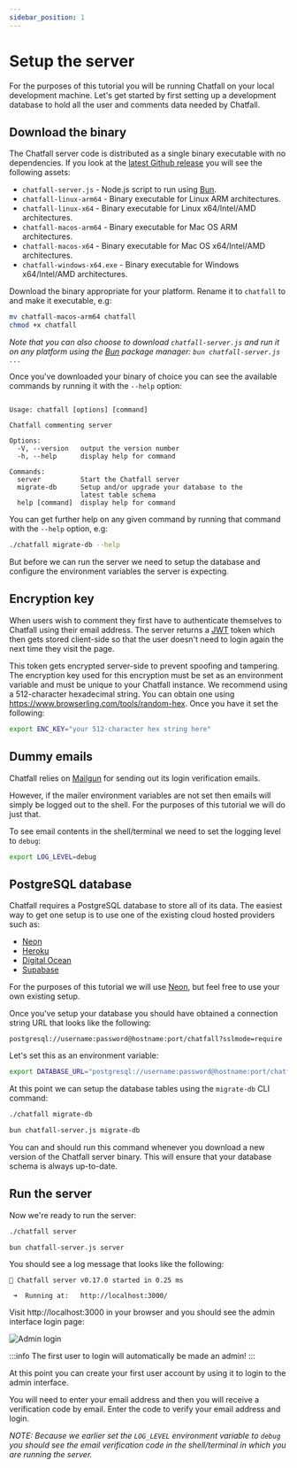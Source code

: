 ```yaml
---
sidebar_position: 1
---
```



# Setup the server

For the purposes of this tutorial you will be running Chatfall on your local development machine. Let's get started by first setting up a development database to hold all the user and comments data needed by Chatfall.

## Download the binary

The Chatfall server code is distributed as a single binary executable with no dependencies. If you look at the [latest Github release](https://github.com/hiddentao/chatfall/releases/latest) you will see the following assets:

* `chatfall-server.js` - Node.js script to run using [Bun](https://bun.sh).
* `chatfall-linux-arm64` - Binary executable for Linux ARM architectures.
* `chatfall-linux-x64` - Binary executable for Linux x64/Intel/AMD architectures.
* `chatfall-macos-arm64` - Binary executable for Mac OS ARM architectures.
* `chatfall-macos-x64` - Binary executable for Mac OS x64/Intel/AMD architectures.
* `chatfall-windows-x64.exe` - Binary executable for Windows x64/Intel/AMD architectures.

Download the binary appropriate for your platform. Rename it to `chatfall` to and make it executable, e.g:

```bash
mv chatfall-macos-arm64 chatfall
chmod +x chatfall
```

_Note that you can also choose to download `chatfall-server.js` and run it on any platform using the [Bun](https://bun.sh) package manager: `bun chatfall-server.js ...`_

Once you've downloaded your binary of choice you can see the available commands by running it with the `--help` option:

```bas./chatfall --help

Usage: chatfall [options] [command]

Chatfall commenting server

Options:
  -V, --version   output the version number
  -h, --help      display help for command

Commands:
  server          Start the Chatfall server
  migrate-db      Setup and/or upgrade your database to the
                  latest table schema
  help [command]  display help for command
```

You can get further help on any given command by running that command with the `--help` option, e.g:

```bash
./chatfall migrate-db --help
```

But before we can run the server we need to setup the database and configure the environment variables the server is expecting.

## Encryption key

When users wish to comment they first have to authenticate themselves to Chatfall using their email address. The server returns a [JWT](https://jwt.io/) token which then gets stored client-side so that the user doesn't need to login again the next time they visit the page. 

This token gets encrypted server-side to prevent spoofing and tampering. The encryption key used for this encryption must be set as an environment variable and must be unique to your Chatfall instance. We recommend using a 512-character hexadecimal string. You can obtain one using https://www.browserling.com/tools/random-hex. Once you have it set the following:


```bash
export ENC_KEY="your 512-character hex string here"
```

## Dummy emails 

Chatfall relies on [Mailgun](https://mailgun.com) for sending out its login verification emails. 

However, if the mailer environment variables are not set then emails will simply be logged out to the shell. For the purposes of this tutorial we will do just that.

To see email contents in the shell/terminal we need to set the logging level to `debug`:

```bash
export LOG_LEVEL=debug
```

## PostgreSQL database

Chatfall requires a PostgreSQL database to store all of its data. The easiest way to get one setup is to use one of the existing cloud hosted providers such as:

* [Neon](https://neon.tech/)
* [Heroku](https://www.heroku.com/postgres)
* [Digital Ocean](https://www.digitalocean.com/products/managed-databases)
* [Supabase](https://supabase.com/)

For the purposes of this tutorial we will use [Neon](https://neon.tech), but feel free to use your own existing setup.

Once you've setup your database you should have obtained a connection string URL that looks like the following:

```
postgresql://username:password@hostname:port/chatfall?sslmode=require
```

Let's set this as an environment variable:

```bash
export DATABASE_URL="postgresql://username:password@hostname:port/chatfall?sslmode=require"
```

At this point we can setup the database tables using the `migrate-db` CLI command:

<Tabs>
<TabItem value="binary" label="Binary">

```bash
./chatfall migrate-db
```

</TabItem>
<TabItem value="bun" label="Bun">

```bash
bun chatfall-server.js migrate-db
```

</TabItem>
</Tabs>


You can and should run this command whenever you download a new version of the Chatfall server binary. This will ensure that your database schema is always up-to-date.


## Run the server

Now we're ready to run the server:

<Tabs>
<TabItem value="binary" label="Binary">

```bash
./chatfall server
```

</TabItem>
<TabItem value="bun" label="Bun">

```bash
bun chatfall-server.js server
```

</TabItem>
</Tabs>

You should see a log message that looks like the following:

```
🦊 Chatfall server v0.17.0 started in 0.25 ms

 ➜  Running at:   http://localhost:3000/
```

Visit http://localhost:3000 in your browser and you should see the admin interface login page:

![Admin login](./assets/admin-login.png)

:::info
The first user to login will automatically be made an admin!
:::

At this point you can create your first user account by using it to login to the admin interface. 

You will need to enter your email address and then you will receive a verification code by email. Enter the code to verify your email address 
and login.

_NOTE: Because we earlier set the `LOG_LEVEL` environment variable to `debug` you should see the email verification code in the shell/terminal 
in which you are running the server._




